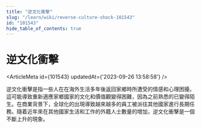 ```yaml
---
title: "逆文化衝擊"
slug: "/learn/wiki/reverse-culture-shock-101543"
id: "101543"
hide_table_of_contents: true
---
```



# 逆文化衝擊

<ArticleMeta id={101543} updatedAt={'2023-09-26 13:58:58'} />
<div className='border-solid border-b border-t-0 my-4 border-[var(--ifm-color-gray-300)]' />

逆文化衝擊是指一些人在在海外生活多年後返回家鄉時所遭受的情感和心理困擾。這可能導致重新適應家鄉國家的文化和價值觀變得困難，因為之前熟悉的已變得陌生。在商業背景下，全球化的出現導致越來越多的員工被派往其他國家進行長期任務。隨着近年來在其他國家生活和工作的外籍人士數量的增加，逆文化衝擊是一個不斷上升的現象。
